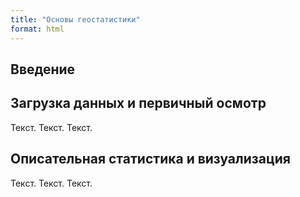 ```yaml
---
title: "Основы геостатистики"
format: html
---
```


## Введение

## Загрузка данных и первичный осмотр

Текст. Текст. Текст.

## Описательная статистика и визуализация

Текст. Текст. Текст.
